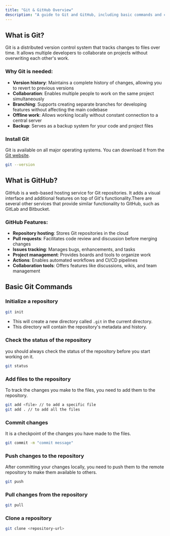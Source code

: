 ```yaml
---
title: "Git & GitHub Overview"
description: "A guide to Git and GitHub, including basic commands and concepts"
---
```



## What is Git?

Git is a distributed version control system that tracks changes to files over time. It allows multiple developers to collaborate on projects without overwriting each other's work.

### Why Git is needed:

- **Version history**: Maintains a complete history of changes, allowing you to revert to previous versions
- **Collaboration**: Enables multiple people to work on the same project simultaneously
- **Branching**: Supports creating separate branches for developing features without affecting the main codebase
- **Offline work**: Allows working locally without constant connection to a central server
- **Backup**: Serves as a backup system for your code and project files

### Install Git

Git is available on all major operating systems. You can download it from the [Git website](https://git-scm.com/downloads).

```bash
git --version
```

## What is GitHub?

GitHub is a web-based hosting service for Git repositories. It adds a visual interface and additional features on top of Git's functionality.There are several other services that provide similar functionality to GitHub, such as GitLab and Bitbucket.

### GitHub Features:

- **Repository hosting**: Stores Git repositories in the cloud
- **Pull requests**: Facilitates code review and discussion before merging changes
- **Issues tracking**: Manages bugs, enhancements, and tasks
- **Project management**: Provides boards and tools to organize work
- **Actions**: Enables automated workflows and CI/CD pipelines
- **Collaboration tools**: Offers features like discussions, wikis, and team management

## Basic Git Commands

### Initialize a repository

```bash
git init
```
- This will create a new directory called `.git` in the current directory.
- This directory will contain the repository's metadata and history.

### Check the status of the repository

you should always check the status of the repository before you start working on it.

```bash
git status
```

### Add files to the repository

To track the changes you make to the files, you need to add them to the repository.

```bash
git add <file> // to add a specific file
git add . // to add all the files
```
### Commit changes

It is a checkpoint of the changes you have made to the files.

```bash
git commit -m "commit message"
```

### Push changes to the repository

After committing your changes locally, you need to push them to the remote repository to make them available to others.

```bash
git push
```

### Pull changes from the repository

```bash
git pull
```

### Clone a repository

```bash
git clone <repository-url>
```












